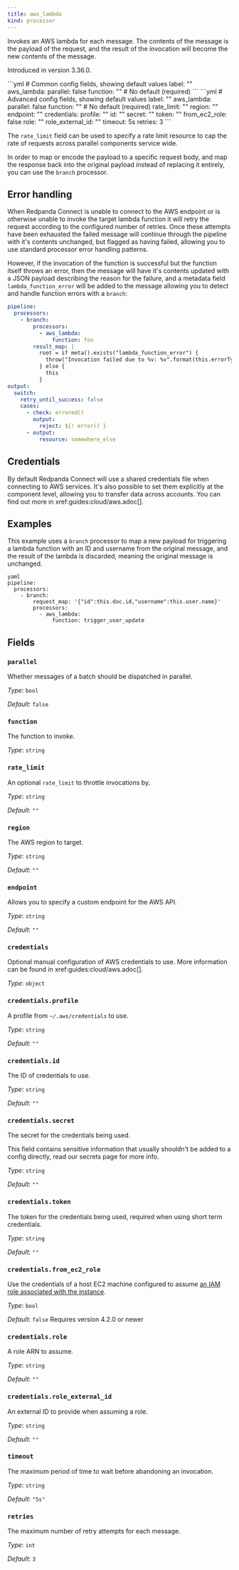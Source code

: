 ```yaml
---
title: aws_lambda
kind: processor
---
```


Invokes an AWS lambda for each message. The contents of the message is the payload of the request, and the result of the invocation will become the new contents of the message.

Introduced in version 3.36.0.


<Tabs>
<TabItem label="Common">
```yml
# Common config fields, showing default values
label: ""
aws_lambda:
  parallel: false
  function: "" # No default (required)
```
</TabItem>
<TabItem label="Advanced">
```yml
# Advanced config fields, showing default values
label: ""
aws_lambda:
  parallel: false
  function: "" # No default (required)
  rate_limit: ""
  region: ""
  endpoint: ""
  credentials:
    profile: ""
    id: ""
    secret: ""
    token: ""
    from_ec2_role: false
    role: ""
    role_external_id: ""
  timeout: 5s
  retries: 3
```
</TabItem>
</Tabs>

The `rate_limit` field can be used to specify a rate limit resource to cap the rate of requests across parallel components service wide.

In order to map or encode the payload to a specific request body, and map the response back into the original payload instead of replacing it entirely, you can use the `branch` processor.

## Error handling

When Redpanda Connect is unable to connect to the AWS endpoint or is otherwise unable to invoke the target lambda function it will retry the request according to the configured number of retries. Once these attempts have been exhausted the failed message will continue through the pipeline with it's contents unchanged, but flagged as having failed, allowing you to use standard processor error handling patterns.

However, if the invocation of the function is successful but the function itself throws an error, then the message will have it's contents updated with a JSON payload describing the reason for the failure, and a metadata field `lambda_function_error` will be added to the message allowing you to detect and handle function errors with a `branch`:

```yaml
pipeline:
  processors:
    - branch:
        processors:
          - aws_lambda:
              function: foo
        result_map: |
          root = if meta().exists("lambda_function_error") {
            throw("Invocation failed due to %v: %v".format(this.errorType, this.errorMessage))
          } else {
            this
          }
output:
  switch:
    retry_until_success: false
    cases:
      - check: errored()
        output:
          reject: ${! error() }
      - output:
          resource: somewhere_else
```

## Credentials

By default Redpanda Connect will use a shared credentials file when connecting to AWS services. It's also possible to set them explicitly at the component level, allowing you to transfer data across accounts. You can find out more in xref:guides:cloud/aws.adoc[].

## Examples

<Tabs>
<TabItem label="Branched Invoke">

This example uses a `branch` processor to map a new payload for triggering a lambda function with an ID and username from the original message, and the result of the lambda is discarded, meaning the original message is unchanged.

```
yaml
pipeline:
  processors:
    - branch:
        request_map: '{"id":this.doc.id,"username":this.user.name}'
        processors:
          - aws_lambda:
              function: trigger_user_update

```

</TabItem>
</Tabs>

## Fields

### `parallel`

Whether messages of a batch should be dispatched in parallel.


*Type*: `bool`

*Default*: `false`

### `function`

The function to invoke.


*Type*: `string`


### `rate_limit`

An optional `rate_limit` to throttle invocations by.


*Type*: `string`

*Default*: `""`

### `region`

The AWS region to target.


*Type*: `string`

*Default*: `""`

### `endpoint`

Allows you to specify a custom endpoint for the AWS API.


*Type*: `string`

*Default*: `""`

### `credentials`

Optional manual configuration of AWS credentials to use. More information can be found in xref:guides:cloud/aws.adoc[].


*Type*: `object`


### `credentials.profile`

A profile from `~/.aws/credentials` to use.


*Type*: `string`

*Default*: `""`

### `credentials.id`

The ID of credentials to use.


*Type*: `string`

*Default*: `""`

### `credentials.secret`

The secret for the credentials being used.
<Aside type="caution" title="Sensitive Information">
	This field contains sensitive information that usually shouldn't be added to a config directly, read our secrets page for more info.
</Aside>



*Type*: `string`

*Default*: `""`

### `credentials.token`

The token for the credentials being used, required when using short term credentials.


*Type*: `string`

*Default*: `""`

### `credentials.from_ec2_role`

Use the credentials of a host EC2 machine configured to assume [an IAM role associated with the instance](https://docs.aws.amazon.com/IAM/latest/UserGuide/id_roles_use_switch-role-ec2.html).


*Type*: `bool`

*Default*: `false`
Requires version 4.2.0 or newer

### `credentials.role`

A role ARN to assume.


*Type*: `string`

*Default*: `""`

### `credentials.role_external_id`

An external ID to provide when assuming a role.


*Type*: `string`

*Default*: `""`

### `timeout`

The maximum period of time to wait before abandoning an invocation.


*Type*: `string`

*Default*: `"5s"`

### `retries`

The maximum number of retry attempts for each message.


*Type*: `int`

*Default*: `3`


